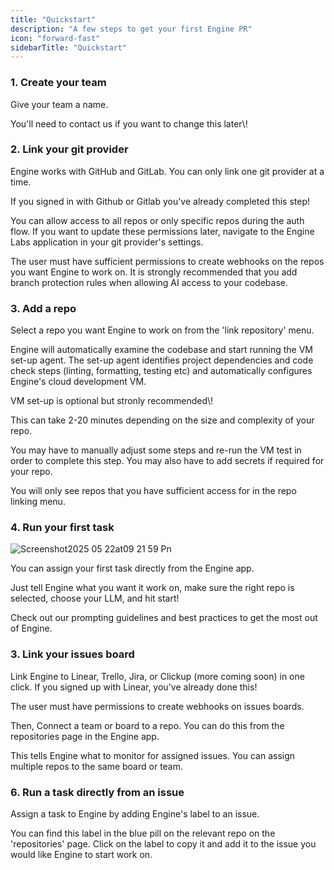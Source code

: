 ```yaml
---
title: "Quickstart"
description: "A few steps to get your first Engine PR"
icon: "forward-fast"
sidebarTitle: "Quickstart"
---
```


### 1. Create your team

Give your team a name.

<Note>
  You'll need to contact us if you want to change this later\!
</Note>

### 2. Link your git provider

Engine works with GitHub and GitLab. You can only link one git provider at a time.

If you signed in with Github or Gitlab you've already completed this step\!

You can allow access to all repos or only specific repos during the auth flow. If you want to update these permissions later, navigate to the Engine Labs application in your git provider's settings.

<Note>
  The user must have sufficient permissions to create webhooks on the repos you want Engine to work on.
</Note>

<Warning>
  It is strongly recommended that you add branch protection rules when allowing AI access to your codebase.
</Warning>

### 3. Add a repo

Select a repo you want Engine to work on from the 'link repository' menu.

Engine will automatically examine the codebase and start running the VM set-up agent. The set-up agent identifies project dependencies and code check steps (linting, formatting, testing etc) and automatically configures Engine's cloud development VM.

<Info>
  VM set-up is optional but stronly recommended\!
</Info>

This can take 2-20 minutes depending on the size and complexity of your repo.

You may have to manually adjust some steps and re-run the VM test in order to complete this step. You may also have to add secrets if required for your repo.

<Note>
  You will only see repos that you have sufficient access for in the repo linking menu.
</Note>

### 4. Run your first task

![Screenshot2025 05 22at09 21 59 Pn](/images/Screenshot2025-05-22at09.21.59.png)

You can assign your first task directly from the Engine app.

Just tell Engine what you want it work on, make sure the right repo is selected, choose your LLM, and hit start\!

<Card title="Engine Best Practices" icon="angles-up" href="https://docs.enginelabs.ai/essentials/basics">
  Check out our prompting guidelines and best practices to get the most out of Engine.
</Card>

### 3. Link your issues board

Link Engine to Linear, Trello, Jira, or Clickup (more coming soon) in one click. If you signed up with Linear, you've already done this\!

<Note>
  The user must have permissions to create webhooks on issues boards.
</Note>

Then, Connect a team or board to a repo. You can do this from the repositories page in the Engine app.

This tells Engine what to monitor for assigned issues. You can assign multiple repos to the same board or team.

### 6. Run a task directly from an issue

Assign a task to Engine by adding Engine's label to an issue.

You can find this label in the blue pill on the relevant repo on the 'repositories' page. Click on the label to copy it and add it to the issue you would like Engine to start work on.